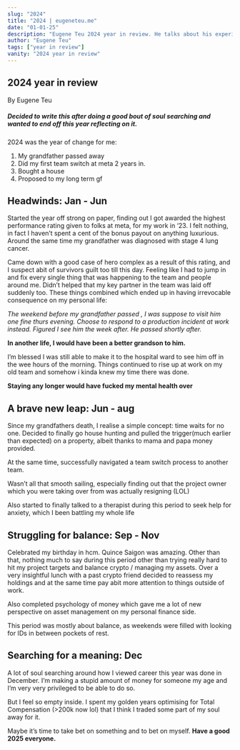 ```yaml
---
slug: "2024"
title: "2024 | eugeneteu.me"
date: "01-01-25"
description: "Eugene Teu 2024 year in review. He talks about his experience working at meta"
author: "Eugene Teu"
tags: ["year in review"]
vanity: "2024 year in review"
---
```


## 2024 year in review
By Eugene Teu

##### Decided to write this after doing a good bout of soul searching and wanted to end off this year reflecting on it.

2024 was the year of change for me:
1.  My grandfather passed away
2.  Did my first team switch at meta 2 years in.
3.  Bought a house
4.  Proposed to my long term gf

## Headwinds: Jan - Jun

Started the year off strong on paper, finding out I got awarded the highest performance rating given to folks at meta, for my work in ‘23.
I felt nothing, in fact I haven’t spent a cent of the bonus payout on anything luxurious. Around the same time my grandfather was diagnosed with stage 4 lung cancer.

Came down with a good case of hero complex as a result of this rating, and I suspect abit of survivors guilt too till this day. Feeling like I had to jump in and fix every single thing that was happening to the team and people around me. Didn’t helped that my key partner in the team was laid off suddenly too. These things combined which ended up in having irrevocable consequence on my personal life:

*The weekend before my grandfather passed , I was suppose to visit him one fine thurs evening. Choose to respond to a production incident at work instead. Figured I see him the week after. He passed shortly after.*

**In another life, I would have been a better grandson to him.**


I’m blessed I was still able to make it to the hospital ward to see him off in the wee hours of the morning.
Things continued to rise up at work on my old team and somehow i kinda knew my time there was done. 

**Staying any longer would have fucked my mental health over**

## A brave new leap: Jun - aug

Since my grandfathers death, I realise a simple concept: time waits for no one. Decided to finally go house hunting and pulled the trigger(much earlier than expected) on a property, albeit thanks to mama and papa money provided.


At the same time, successfully navigated a team switch process to another team.

Wasn’t all that smooth sailing, especially finding out that the project owner which you were taking over from was actually resigning (LOL)

Also started to finally talked to a therapist during this period to seek help for anxiety, which I been battling my whole life

## Struggling for balance: Sep - Nov

Celebrated my birthday in hcm. Quince Saigon was amazing. Other than that, nothing much to say during this period other than trying really hard to hit my project targets and balance crypto / managing my assets. Over a very insightful lunch with a past crypto friend decided to reassess my holdings and at the same time pay abit more attention to things outside of work.

Also completed psychology of money which gave me a lot of new perspective on asset management on my personal finance side.

This period was mostly about balance, as weekends were filled with looking for IDs in between pockets of rest.

## Searching for a meaning: Dec

A lot of soul searching around how I viewed career this year was done in December. I’m making a stupid amount of money for someone my age and I’m very very privileged to be able to do so.

But I feel so empty inside. I spent my golden years optimising for Total Compensation (>200k now lol) that I think I traded some part of my soul away for it.

Maybe it’s time to take bet on something and to bet on myself.
**Have a good 2025 everyone.**

<div class="pt-12" />
